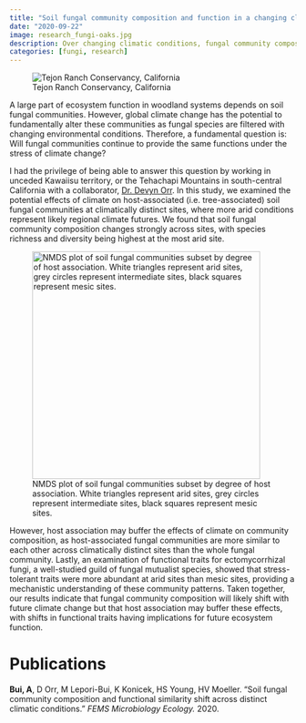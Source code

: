 ```yaml
---
title: "Soil fungal community composition and function in a changing climate"
date: "2020-09-22"
image: research_fungi-oaks.jpg
description: Over changing climatic conditions, fungal community composition may differ, but for some mutualist groups, their function could be retained.
categories: [fungi, research]
---
```


![Tejon Ranch Conservancy, California](research_fungi-oaks.jpg){fig-alt="Sampling site. Oak trees tower over a green grassland with clouds in the background."}

A large part of ecosystem function in woodland systems depends on soil fungal communities. However, global climate change has the potential to fundamentally alter these communities as fungal species are filtered with changing environmental conditions. Therefore, a fundamental question is: Will fungal communities continue to provide the same functions under the stress of climate change?

I had the privilege of being able to answer this question by working in unceded Kawaiisu territory, or the Tehachapi Mountains in south-central California with a collaborator, [Dr. Devyn Orr](https://devynorr.weebly.com/). In this study, we examined the potential effects of climate on host-associated (i.e. tree-associated) soil fungal communities at climatically distinct sites, where more arid conditions represent likely regional climate futures. We found that soil fungal community composition changes strongly across sites, with species richness and diversity being highest at the most arid site.

![NMDS plot of soil fungal communities subset by degree of host association. White triangles represent arid sites, grey circles represent intermediate sites, black squares represent mesic sites.](research_fungi-nmds.jpg){width="400" fig-alt="NMDS plot of soil fungal communities subset by degree of host association. White triangles represent arid sites, grey circles represent intermediate sites, black squares represent mesic sites."}

However, host association may buffer the effects of climate on community composition, as host-associated fungal communities are more similar to each other across climatically distinct sites than the whole fungal community. Lastly, an examination of functional traits for ectomycorrhizal fungi, a well-studied guild of fungal mutualist species, showed that stress-tolerant traits were more abundant at arid sites than mesic sites, providing a mechanistic understanding of these community patterns. Taken together, our results indicate that fungal community composition will likely shift with future climate change but that host association may buffer these effects, with shifts in functional traits having implications for future ecosystem function.

# Publications

**Bui, A**, D Orr, M Lepori-Bui, K Konicek, HS Young, HV Moeller. "Soil fungal community composition and functional similarity shift across distinct climatic conditions." *FEMS Microbiology Ecology.* 2020.
